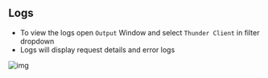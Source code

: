 
## Logs

- To view the logs open `Output` Window and select `Thunder Client` in filter dropdown
- Logs will display request details and error logs

![img](https://user-images.githubusercontent.com/8637550/208124214-bcc493ba-82e6-41f1-90e7-34f16e8fa8e6.png)